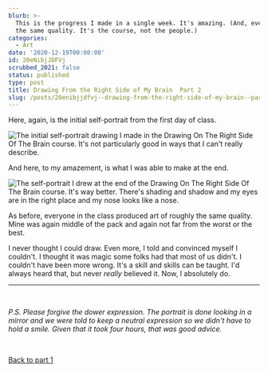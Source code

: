 ```yaml
---
blurb: >-
  This is the progress I made in a single week. It's amazing. (And, everyone did
  the same quality. It's the course, not the people.)
categories:
  - Art
date: '2020-12-19T00:00:00'
id: 20eNibjJDFVj
scrubbed_2021: false
status: published
type: post
title: Drawing From the Right Side of My Brain  Part 2
slug: /posts/20enibjjdfvj--drawing-from-the-right-side-of-my-brain--part-2
---
```


Here, again, is the initial self-portrait from the first day of class. 

<Img src="drawing_on_the_right_side_of_the_brain_initial_portrait.jpg" 
alt="The initial self-portrait drawing I made in the Drawing On The Right Side Of The Brain course. It's not particularly good in ways that I can't really describe." />

And here, to my amazement, is what I was able to make at the end.

<Img src="drawing_on_the_right_side_of_the_brain_final_portrait.jpg" alt="The self-portrait I drew at the end of the Drawing On The Right Side Of The Brain course. It's way better. There's shading and shadow and my eyes are in the right place and my nose looks like a nose." />


As before, everyone in the class produced art of roughly the same quality. Mine was again middle of the pack and again not far from the worst or the best. 

I never thought I could draw. Even more, I told and convinced myself I couldn't. I thought it was magic some folks had that most of us didn't. I couldn't have been more wrong. It's a skill and skills can be taught. I'd always heard that, but never *really* believed it. Now, I absolutely do.

---


<br /> 

_P.S. Please forgive the dower expression. The portrait is done looking in a mirror and we were told to keep a neutral expression so we didn't have to hold a smile. Given that it took four hours, that was good advice._

<br />

<a href="/drawing-from-the-right-side-of-my-brain/">Back to part 1</a>
